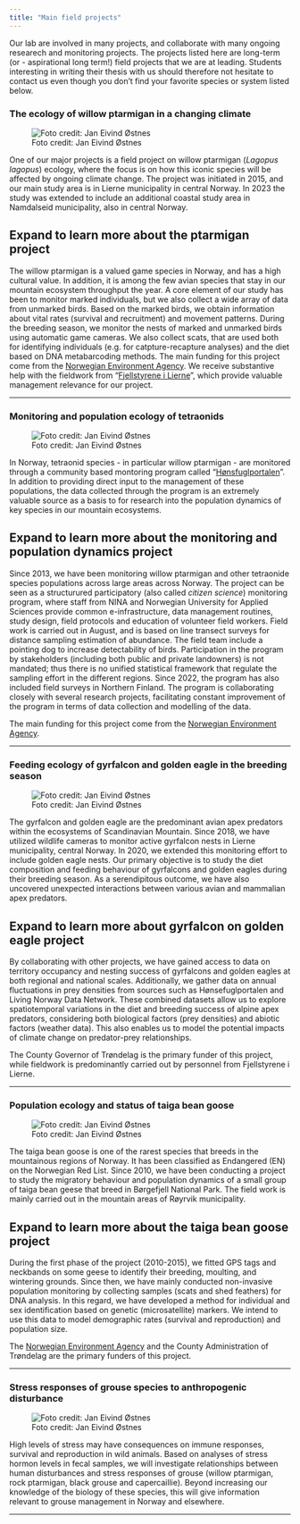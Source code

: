 ```yaml
---
title: "Main field projects"
---
```


Our lab are involved in many projects, and collaborate with many ongoing researech and monitoring projects. The projects listed here are long-term (or - aspirational long term!) field projects that we are at leading. Students interesting in writing their thesis with us should therefore not hesitate to contact us even though you don't find your favorite species or system listed below.

### The ecology of willow ptarmigan in a changing climate

::: grid
::: g-col-5
![Foto credit: Jan Eivind Østnes](images/species/willow_ptarmigan/IMG_2512-I.JPG)
:::

::: g-col-7
One of our major projects is a field project on willow ptarmigan (*Lagopus lagopus*) ecology, where the focus is on how this iconic species will be affected by ongoing climate change. The project was initiated in 2015, and our main study area is in Lierne municipality in central Norway. In 2023 the study was extended to include an additional coastal study area in Namdalseid municipality, also in central Norway.
:::
:::

::: {.callout-caution collapse="true"}
## Expand to learn more about the ptarmigan project

The willow ptarmigan is a valued game species in Norway, and has a high cultural value. In addition, it is among the few avian species that stay in our mountain ecosystem throughput the year. A core element of our study has been to monitor marked individuals, but we also collect a wide array of data from unmarked birds. Based on the marked birds, we obtain information about vital rates (survival and recruitment) and movement patterns. During the breeding season, we monitor the nests of marked and unmarked birds using automatic game cameras. We also collect scats, that are used both for identifying individuals (e.g. for catpture-recapture analyses) and the diet based on DNA metabarcoding methods. The main funding for this project come from the [Norwegian Environment Agency](https://www.miljodirektoratet.no/). We receive substantive help with the fieldwork from "[Fjellstyrene i Lierne](https://www.fjellstyreneilierne.no/)", which provide valuable management relevance for our project.
:::

------------------------------------------------------------------------

### Monitoring and population ecology of tetraonids

::: grid
::: g-col-5
![Foto credit: Jan Eivind Østnes](images/species/willow_ptarmigan/IMG_1802-just.JPG)
:::

::: g-col-7
In Norway, tetraonid species - in particular willow ptarmigan - are monitored through a community based montoring program called "[Hønsfuglportalen](https://honsefugl.nina.no/Innsyn/en)". In addition to providing direct input to the management of these populations, the data collected through the program is an extremely valuable source as a basis to for research into the population dynamics of key species in our mountain ecosystems.
:::
:::

::: {.callout-caution collapse="true"}
## Expand to learn more about the monitoring and population dynamics project

Since 2013, we have been monitoring willow ptarmigan and other tetraonide species populations across large areas across Norway. The project can be seen as a structurured participatory (also called *citizen science*) monitoring program, where staff from NINA and Norwegian University for Applied Sciences provide common e-infrastructure, data management routines, study design, field protocols and education of volunteer field workers. Field work is carried out in August, and is based on line transect surveys for distance sampling estimation of abundance. The field team include a pointing dog to increase detectability of birds. Participation in the program by stakeholders (including both public and private landowners) is not mandated; thus there is no unified statistical framework that regulate the sampling effort in the different regions. Since 2022, the program has also included field surveys in Northern Finland. The program is collaborating closely with several research projects, facilitating constant improvement of the program in terms of data collection and modelling of the data.

The main funding for this project come from the [Norwegian Environment Agency](https://www.miljodirektoratet.no/).
:::

------------------------------------------------------------------------

### Feeding ecology of gyrfalcon and golden eagle in the breeding season

::: grid
::: g-col-5
![Foto credit: Jan Eivind Østnes](images/species/gyrfalcon/STC_6115.JPG)
:::

::: g-col-7
The gyrfalcon and golden eagle are the predominant avian apex predators within the ecosystems of Scandinavian Mountain. Since 2018, we have utilized wildlife cameras to monitor active gyrfalcon nests in Lierne municipality, central Norway. In 2020, we extended this monitoring effort to include golden eagle nests. Our primary objective is to study the diet composition and feeding behaviour of gyrfalcons and golden eagles during their breeding season. As a serendipitous outcome, we have also uncovered unexpected interactions between various avian and mammalian apex predators.
:::
:::

::: {.callout-caution collapse="true"}
## Expand to learn more about gyrfalcon on golden eagle project

By collaborating with other projects, we have gained access to data on territory occupancy and nesting success of gyrfalcons and golden eagles at both regional and national scales. Additionally, we gather data on annual fluctuations in prey densities from sources such as Hønsefuglportalen and Living Norway Data Network. These combined datasets allow us to explore spatiotemporal variations in the diet and breeding success of alpine apex predators, considering both biological factors (prey densities) and abiotic factors (weather data). This also enables us to model the potential impacts of climate change on predator-prey relationships.

The County Governor of Trøndelag is the primary funder of this project, while fieldwork is predominantly carried out by personnel from Fjellstyrene i Lierne.
:::

------------------------------------------------------------------------

### Population ecology and status of taiga bean goose

::: grid
::: g-col-5
![Foto credit: Jan Eivind Østnes](images/species/taiga_bean_goose/IMG_0836-justII.JPG)
:::

::: g-col-7
The taiga bean goose is one of the rarest species that breeds in the mountainous regions of Norway. It has been classified as Endangered (EN) on the Norwegian Red List. Since 2010, we have been conducting a project to study the migratory behaviour and population dynamics of a small group of taiga bean geese that breed in Børgefjell National Park. The field work is mainly carried out in the mountain areas of Røyrvik municipality.
:::
:::

::: {.callout-caution collapse="true"}
## Expand to learn more about the taiga bean goose project

During the first phase of the project (2010-2015), we fitted GPS tags and neckbands on some geese to identify their breeding, moulting, and wintering grounds. Since then, we have mainly conducted non-invasive population monitoring by collecting samples (scats and shed feathers) for DNA analysis. In this regard, we have developed a method for individual and sex identification based on genetic (microsatellite) markers. We intend to use this data to model demographic rates (survival and reproduction) and population size.

The [Norwegian Environment Agency](https://www.miljodirektoratet.no/) and the County Administration of Trøndelag are the primary funders of this project.
:::

------------------------------------------------------------------------

### Stress responses of grouse species to anthropogenic disturbance

::: grid
::: g-col-4
![Foto credit: Jan Eivind Østnes](images/species/black_grouse/IMG_8714.JPG)
:::

::: g-col-8
High levels of stress may have consequences on immune responses, survival and reproduction in wild animals. Based on analyses of stress hormon levels in fecal samples, we will investigate relationships between human disturbances and stress responses of grouse (willow ptarmigan, rock ptarmigan, black grouse and capercaillie). Beyond increasing our knowledge of the biology of these species, this will give information relevant to grouse management in Norway and elsewhere.
:::
:::

------------------------------------------------------------------------
